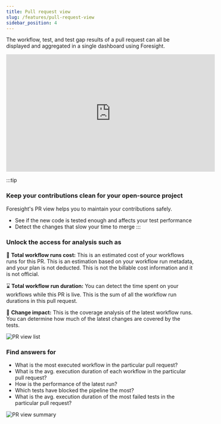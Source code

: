 ```yaml
---
title: Pull request view
slug: /features/pull-request-view
sidebar_position: 4
---
```

The workflow, test, and test gap results of a pull request can all be 
displayed and aggregated in a single dashboard using Foresight.

<iframe width="560" height="315" src="https://www.youtube.com/embed/x4fz30UU45s" title="YouTube video player" frameborder="0" allow="accelerometer; autoplay; clipboard-write; encrypted-media; gyroscope; picture-in-picture" allowfullscreen></iframe>
<br/>

:::tip
### Keep your contributions clean for your open-source project
Foresight's PR view helps you to maintain your contributions safely. 
- See if the new code is tested enough and affects your test performance
- Detect the changes that slow your time to merge
:::

### Unlock the access for analysis such as

🤑 **Total workflow runs cost:** This is an estimated cost of your workflows runs for this PR. This is an estimation based on your workflow run metadata, and your plan is not deducted. This is not the billable cost information and it is not official.

⌛️ **Total workflow run duration:** You can detect the time spent on your workflows while this PR is live. This is the sum of all the workflow run durations in this pull request. 

🫣 **Change impact:** This is the coverage analysis of the latest workflow runs. You can determine how much of the latest changes are covered by the tests.

![PR view list](/img/features/pr-view-list.png)

### Find answers for
- What is the most executed workflow in the particular pull request?
- What is the avg. execution duration of each workflow in the particular pull request?
- How is the performance of the latest run?
- Which tests have blocked the pipeline the most?
- What is the avg. execution duration of the most failed tests in the particular pull request?

![PR view summary](/img/features/pr-view-summary.png)

